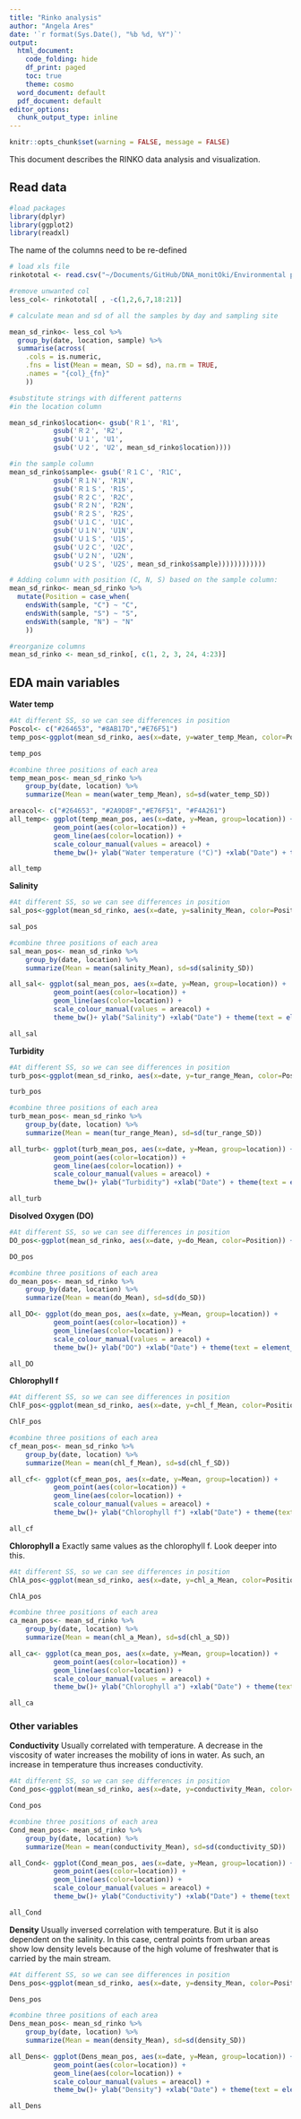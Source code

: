 ```yaml
---
title: "Rinko analysis"
author: "Angela Ares"
date: '`r format(Sys.Date(), "%b %d, %Y")`'
output:
  html_document:
    code_folding: hide
    df_print: paged
    toc: true
    theme: cosmo
  word_document: default
  pdf_document: default
editor_options: 
  chunk_output_type: inline
---
```


```r
knitr::opts_chunk$set(warning = FALSE, message = FALSE) 
```

This document describes the RINKO data analysis and visualization. 

## Read data

```r
#load packages
library(dplyr)
library(ggplot2)
library(readxl)
```

The name of the columns need to be re-defined
```r
# load xls file
rinkototal <- read.csv("~/Documents/GitHub/DNA_monitOki/Environmental parameters/rinko_all_outliers_removed.csv")

#remove unwanted col
less_col<- rinkototal[ , -c(1,2,6,7,18:21)]

# calculate mean and sd of all the samples by day and sampling site

mean_sd_rinko<- less_col %>%
  group_by(date, location, sample) %>%
  summarise(across(
    .cols = is.numeric, 
    .fns = list(Mean = mean, SD = sd), na.rm = TRUE, 
    .names = "{col}_{fn}"
    ))

#substitute strings with different patterns
#in the location column

mean_sd_rinko$location<- gsub('Ｒ１', 'R1',
           gsub('Ｒ２', 'R2',
           gsub('Ｕ１', 'U1', 
           gsub('Ｕ２', 'U2', mean_sd_rinko$location))))

#in the sample column
mean_sd_rinko$sample<- gsub('Ｒ１Ｃ', 'R1C',
           gsub('Ｒ１Ｎ', 'R1N',
           gsub('Ｒ１Ｓ', 'R1S', 
           gsub('Ｒ２Ｃ', 'R2C', 
           gsub('Ｒ２Ｎ', 'R2N', 
           gsub('Ｒ２Ｓ', 'R2S',       
           gsub('Ｕ１Ｃ', 'U1C', 
           gsub('Ｕ１Ｎ', 'U1N',
           gsub('Ｕ１Ｓ', 'U1S',
           gsub('Ｕ２Ｃ', 'U2C',
           gsub('Ｕ２Ｎ', 'U2N',
           gsub('Ｕ２Ｓ', 'U2S', mean_sd_rinko$sample))))))))))))

# Adding column with position (C, N, S) based on the sample column:
mean_sd_rinko<- mean_sd_rinko %>%
  mutate(Position = case_when(
    endsWith(sample, "C") ~ "C",
    endsWith(sample, "S") ~ "S",
    endsWith(sample, "N") ~ "N"
    ))

#reorganize columns 
mean_sd_rinko <- mean_sd_rinko[, c(1, 2, 3, 24, 4:23)]
```

## EDA main variables 

**Water temp**
```r
#At different SS, so we can see differences in position
Poscol<- c("#264653", "#8AB17D","#E76F51")
temp_pos<-ggplot(mean_sd_rinko, aes(x=date, y=water_temp_Mean, color=Position)) +  facet_wrap(~ location)+ geom_point(size=3, alpha=0.8) + theme_bw() + scale_color_manual(values=Poscol)+theme(text = element_text(size=12)) +ylab("Water temperature (°C)") +xlab("Date") + theme(text = element_text(size=10), axis.text.x = element_text(angle=45, hjust=1)) 

temp_pos

#combine three positions of each area
temp_mean_pos<- mean_sd_rinko %>% 
    group_by(date, location) %>%
    summarize(Mean = mean(water_temp_Mean), sd=sd(water_temp_SD))

areacol<- c("#264653", "#2A9D8F","#E76F51", "#F4A261")
all_temp<- ggplot(temp_mean_pos, aes(x=date, y=Mean, group=location)) +
           geom_point(aes(color=location)) +
           geom_line(aes(color=location)) +
           scale_colour_manual(values = areacol) +
           theme_bw()+ ylab("Water temperature (°C)") +xlab("Date") + theme(text = element_text(size=10), axis.text.x = element_text(angle=45, hjust=1)) 

all_temp
```

**Salinity**
```r
#At different SS, so we can see differences in position
sal_pos<-ggplot(mean_sd_rinko, aes(x=date, y=salinity_Mean, color=Position)) +  facet_wrap(~ location)+ geom_point(size=3, alpha=0.8) + theme_bw() + scale_color_manual(values=Poscol)+theme(text = element_text(size=12)) +ylab("Salinity") +xlab("Date") + theme(text = element_text(size=10), axis.text.x = element_text(angle=45, hjust=1)) 

sal_pos

#combine three positions of each area
sal_mean_pos<- mean_sd_rinko %>% 
    group_by(date, location) %>%
    summarize(Mean = mean(salinity_Mean), sd=sd(salinity_SD))

all_sal<- ggplot(sal_mean_pos, aes(x=date, y=Mean, group=location)) +
           geom_point(aes(color=location)) +
           geom_line(aes(color=location)) +
           scale_colour_manual(values = areacol) +
           theme_bw()+ ylab("Salinity") +xlab("Date") + theme(text = element_text(size=10), axis.text.x = element_text(angle=45, hjust=1)) 

all_sal
```

**Turbidity**
```r
#At different SS, so we can see differences in position
turb_pos<-ggplot(mean_sd_rinko, aes(x=date, y=tur_range_Mean, color=Position)) +  facet_wrap(~ location)+ geom_point(size=3, alpha=0.8) + theme_bw() + scale_color_manual(values=Poscol)+theme(text = element_text(size=12)) +ylab("Turbidity") +xlab("Date") + theme(text = element_text(size=10), axis.text.x = element_text(angle=45, hjust=1)) 

turb_pos

#combine three positions of each area
turb_mean_pos<- mean_sd_rinko %>% 
    group_by(date, location) %>%
    summarize(Mean = mean(tur_range_Mean), sd=sd(tur_range_SD))

all_turb<- ggplot(turb_mean_pos, aes(x=date, y=Mean, group=location)) +
           geom_point(aes(color=location)) +
           geom_line(aes(color=location)) +
           scale_colour_manual(values = areacol) +
           theme_bw()+ ylab("Turbidity") +xlab("Date") + theme(text = element_text(size=10), axis.text.x = element_text(angle=45, hjust=1)) 

all_turb
```

**Disolved Oxygen (DO)**
```r
#At different SS, so we can see differences in position
DO_pos<-ggplot(mean_sd_rinko, aes(x=date, y=do_Mean, color=Position)) +  facet_wrap(~ location)+ geom_point(size=3, alpha=0.8) + theme_bw() + scale_color_manual(values=Poscol)+theme(text = element_text(size=12)) +ylab("DO") +xlab("Date") + theme(text = element_text(size=10), axis.text.x = element_text(angle=45, hjust=1)) 

DO_pos

#combine three positions of each area
do_mean_pos<- mean_sd_rinko %>% 
    group_by(date, location) %>%
    summarize(Mean = mean(do_Mean), sd=sd(do_SD))

all_DO<- ggplot(do_mean_pos, aes(x=date, y=Mean, group=location)) +
           geom_point(aes(color=location)) +
           geom_line(aes(color=location)) +
           scale_colour_manual(values = areacol) +
           theme_bw()+ ylab("DO") +xlab("Date") + theme(text = element_text(size=10), axis.text.x = element_text(angle=45, hjust=1)) 

all_DO
```

**Chlorophyll f**
```r
#At different SS, so we can see differences in position
ChlF_pos<-ggplot(mean_sd_rinko, aes(x=date, y=chl_f_Mean, color=Position)) +  facet_wrap(~ location)+ geom_point(size=3, alpha=0.8) + theme_bw() + scale_color_manual(values=Poscol)+theme(text = element_text(size=12)) +ylab("Chlorophyll f") +xlab("Date") + theme(text = element_text(size=10), axis.text.x = element_text(angle=45, hjust=1)) 

ChlF_pos

#combine three positions of each area
cf_mean_pos<- mean_sd_rinko %>% 
    group_by(date, location) %>%
    summarize(Mean = mean(chl_f_Mean), sd=sd(chl_f_SD))

all_cf<- ggplot(cf_mean_pos, aes(x=date, y=Mean, group=location)) +
           geom_point(aes(color=location)) +
           geom_line(aes(color=location)) +
           scale_colour_manual(values = areacol) +
           theme_bw()+ ylab("Chlorophyll f") +xlab("Date") + theme(text = element_text(size=10), axis.text.x = element_text(angle=45, hjust=1)) 

all_cf
```

**Chlorophyll a**
Exactly same values as the chlorophyll f. Look deeper into this.
```r
#At different SS, so we can see differences in position
ChlA_pos<-ggplot(mean_sd_rinko, aes(x=date, y=chl_a_Mean, color=Position)) +  facet_wrap(~ location)+ geom_point(size=3, alpha=0.8) + theme_bw() + scale_color_manual(values=Poscol)+theme(text = element_text(size=12)) +ylab("Chlorophyll a") +xlab("Date") + theme(text = element_text(size=10), axis.text.x = element_text(angle=45, hjust=1)) 

ChlA_pos

#combine three positions of each area
ca_mean_pos<- mean_sd_rinko %>% 
    group_by(date, location) %>%
    summarize(Mean = mean(chl_a_Mean), sd=sd(chl_a_SD))

all_ca<- ggplot(ca_mean_pos, aes(x=date, y=Mean, group=location)) +
           geom_point(aes(color=location)) +
           geom_line(aes(color=location)) +
           scale_colour_manual(values = areacol) +
           theme_bw()+ ylab("Chlorophyll a") +xlab("Date") + theme(text = element_text(size=10), axis.text.x = element_text(angle=45, hjust=1)) 

all_ca
```

### Other variables

**Conductivity** 
Usually correlated with temperature. A decrease in the viscosity of water increases the mobility of ions in water. As such, an increase in temperature thus increases conductivity.
```r
#At different SS, so we can see differences in position
Cond_pos<-ggplot(mean_sd_rinko, aes(x=date, y=conductivity_Mean, color=Position)) +  facet_wrap(~ location)+ geom_point(size=3, alpha=0.8) + theme_bw() + scale_color_manual(values=Poscol)+theme(text = element_text(size=12)) +ylab("Conductivity") +xlab("Date") + theme(text = element_text(size=10), axis.text.x = element_text(angle=45, hjust=1)) 

Cond_pos

#combine three positions of each area
Cond_mean_pos<- mean_sd_rinko %>% 
    group_by(date, location) %>%
    summarize(Mean = mean(conductivity_Mean), sd=sd(conductivity_SD))

all_Cond<- ggplot(Cond_mean_pos, aes(x=date, y=Mean, group=location)) +
           geom_point(aes(color=location)) +
           geom_line(aes(color=location)) +
           scale_colour_manual(values = areacol) +
           theme_bw()+ ylab("Conductivity") +xlab("Date") + theme(text = element_text(size=10), axis.text.x = element_text(angle=45, hjust=1)) 

all_Cond
```


**Density**
Usually inversed correlation with temperature.
But it is also dependent on the salinity. In this case, central points from urban areas show low density levels because of the high volume of freshwater that is carried by the main stream.

```r
#At different SS, so we can see differences in position
Dens_pos<-ggplot(mean_sd_rinko, aes(x=date, y=density_Mean, color=Position)) +  facet_wrap(~ location)+ geom_point(size=3, alpha=0.8) + theme_bw() + scale_color_manual(values=Poscol)+theme(text = element_text(size=12)) +ylab("Density") +xlab("Date") + theme(text = element_text(size=10), axis.text.x = element_text(angle=45, hjust=1)) 

Dens_pos

#combine three positions of each area
Dens_mean_pos<- mean_sd_rinko %>% 
    group_by(date, location) %>%
    summarize(Mean = mean(density_Mean), sd=sd(density_SD))

all_Dens<- ggplot(Dens_mean_pos, aes(x=date, y=Mean, group=location)) +
           geom_point(aes(color=location)) +
           geom_line(aes(color=location)) +
           scale_colour_manual(values = areacol) +
           theme_bw()+ ylab("Density") +xlab("Date") + theme(text = element_text(size=10), axis.text.x = element_text(angle=45, hjust=1)) 

all_Dens
```
